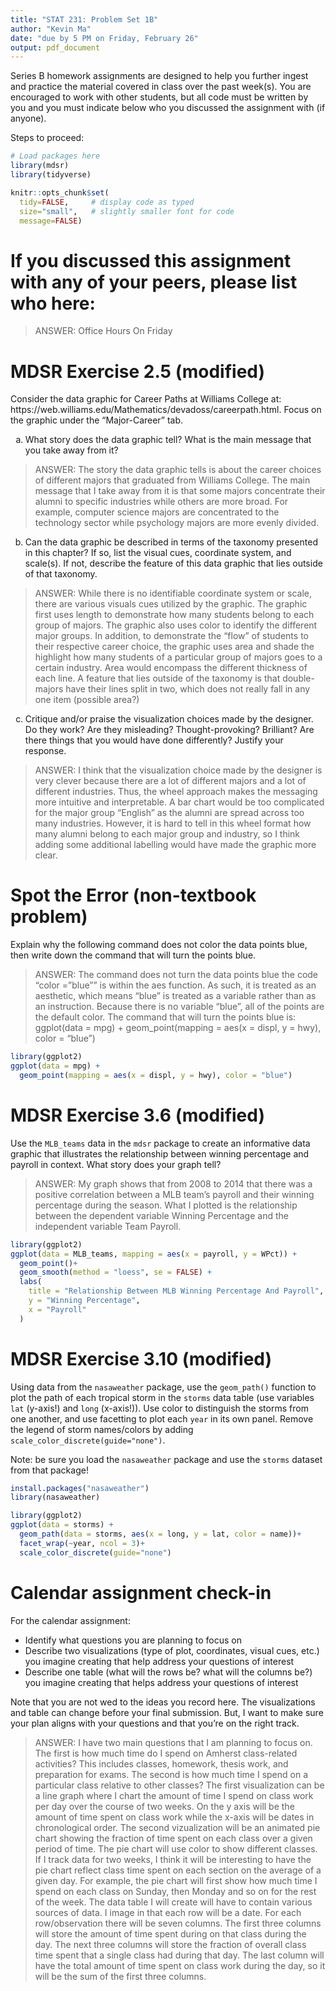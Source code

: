 ```yaml
---
title: "STAT 231: Problem Set 1B"
author: "Kevin Ma"
date: "due by 5 PM on Friday, February 26"
output: pdf_document
---
```


Series B homework assignments are designed to help you further ingest and practice the material covered in class over the past week(s).  You are encouraged to work with other students, but all code must be written by you and you must indicate below who you discussed the assignment with (if anyone).  

Steps to proceed:

\begin{enumerate}
\item In RStudio, go to File > Open Project, navigate to the folder with the course-content repo, select the course-content project (course-content.Rproj), and click "Open" 
\item Pull the course-content repo (e.g. using the blue-ish down arrow in the Git tab in upper right window)
\item Copy ps1B.Rmd from the course repo to your repo (see page 6 of the GitHub Classroom Guide for Stat231 if needed)
\item Close the course-content repo project in RStudio
\item Open YOUR repo project in RStudio
\item In the ps1B.Rmd file in YOUR repo, replace "YOUR NAME HERE" with your name
\item Add in your responses, committing and pushing to YOUR repo in appropriate places along the way
\item Run "Knit PDF" 
\item Upload the pdf to Gradescope.  Don't forget to select which of your pages are associated with each problem.  \textit{You will not get credit for work on unassigned pages (e.g., if you only selected the first page but your solution spans two pages, you would lose points for any part on the second page that the grader can't see).} 
\end{enumerate}

```r
# Load packages here 
library(mdsr)   
library(tidyverse)

knitr::opts_chunk$set(
  tidy=FALSE,     # display code as typed
  size="small",   # slightly smaller font for code
  message=FALSE)   
```

\newpage 

# If you discussed this assignment with any of your peers, please list who here:

> ANSWER: Office Hours On Friday



\newpage
# MDSR Exercise 2.5 (modified)

Consider the data graphic for Career Paths at Williams College at: https://web.williams.edu/Mathematics/devadoss/careerpath.html.  Focus on the graphic under the "Major-Career" tab.

a. What story does the data graphic tell?  What is the main message that you take away from it?

> ANSWER: The story the data graphic tells is about the career choices of different majors that graduated from Williams College. The main message that I take away from it is that some majors concentrate their alumni to specific industries while others are more broad. For example, computer science majors are concentrated to the technology sector while psychology majors are more evenly divided. 

b. Can the data graphic be described in terms of the taxonomy presented in this chapter?  If so, list the visual cues, coordinate system, and scale(s).  If not, describe the feature of this data graphic that lies outside of that taxonomy.

> ANSWER: While there is no identifiable coordinate system or scale, there are various visuals cues utilized by the graphic. The graphic first uses length to demonstrate how many students belong to each group of majors. The graphic also uses color to identify the different major groups. In addition, to demonstrate the "flow" of students to their respective career choice, the graphic uses area and shade the highlight how many students of a particular group of majors goes to a certain industry. Area would encompass the different thickness of each line. A feature that lies outside of the taxonomy is that double-majors have their lines split in two, which does not really fall in any one item (possible area?)

c. Critique and/or praise the visualization choices made by the designer.  Do they work? Are they misleading?  Thought-provoking?  Brilliant?  Are there things that you would have done differently?  Justify your response.

> ANSWER: I think that the visualization choice made by the designer is very clever because there are a lot of different majors and a lot of different industries. Thus, the wheel approach makes the messaging more intuitive and interpretable. A bar chart would be too complicated for the major group "English" as the alumni are spread across too many industries. However, it is hard to tell in this wheel format how many alumni belong to each major group and industry, so I think adding some additional labelling would have made the graphic more clear. 


\newpage
# Spot the Error (non-textbook problem)

Explain why the following command does not color the data points blue, then write down the command that will turn the points blue.

> ANSWER: The command does not turn the data points blue the code "color = "blue"" is within the aes function. As such, it is treated as an aesthetic, which means "blue" is treated as a variable rather than as an instruction. Because there is no variable "blue", all of the points are the default color. The command that will turn the points blue is:
ggplot(data = mpg) + 
  geom_point(mapping = aes(x = displ, y = hwy), color = "blue")

```r
library(ggplot2)
ggplot(data = mpg) + 
  geom_point(mapping = aes(x = displ, y = hwy), color = "blue")
```


\newpage
# MDSR Exercise 3.6 (modified)

Use the `MLB_teams` data in the `mdsr` package to create an informative data graphic that illustrates the relationship between winning percentage and payroll in context. What story does your graph tell?

> ANSWER: My graph shows that from 2008 to 2014 that there was a positive correlation between a MLB team's payroll and their winning percentage during the season. What I plotted is the relationship between the dependent variable Winning Percentage and the independent variable Team Payroll. 

```r
library(ggplot2)
ggplot(data = MLB_teams, mapping = aes(x = payroll, y = WPct)) + 
  geom_point()+
  geom_smooth(method = "loess", se = FALSE) +
  labs(
    title = "Relationship Between MLB Winning Percentage And Payroll",
    y = "Winning Percentage",
    x = "Payroll"
  )
```


\newpage
# MDSR Exercise 3.10 (modified)

Using data from the `nasaweather` package, use the `geom_path()` function to plot the path of each tropical storm in the `storms` data table (use variables `lat` (y-axis!) and `long` (x-axis!)).  Use color to distinguish the storms from one another, and use facetting to plot each `year` in its own panel.  Remove the legend of storm names/colors by adding `scale_color_discrete(guide="none")`. 

Note: be sure you load the `nasaweather` package and use the `storms` dataset from that package!
```r
install.packages("nasaweather")
library(nasaweather)
```

```r

library(ggplot2)
ggplot(data = storms) + 
  geom_path(data = storms, aes(x = long, y = lat, color = name))+
  facet_wrap(~year, ncol = 3)+
  scale_color_discrete(guide="none")
```


\newpage
# Calendar assignment check-in

For the calendar assignment:

- Identify what questions you are planning to focus on
- Describe two visualizations (type of plot, coordinates, visual cues, etc.) you imagine creating that help address your questions of interest 
- Describe one table (what will the rows be?  what will the columns be?) you imagine creating that helps address your questions of interest

Note that you are not wed to the ideas you record here.  The visualizations and table can change before your final submission.  But, I want to make sure your plan aligns with your questions and that you're on the right track.

> ANSWER:
I have two main questions that I am planning to focus on. The first is how much time do I spend on Amherst class-related activities? This includes classes, homework, thesis work, and preparation for exams. The second is how much time I spend on a particular class relative to other classes? The first visualization can be a line graph where I chart the amount of time I spend on class work per day over the course of two weeks. On the y axis will be the amount of time spent on class work while the x-axis will be dates in chronological order. The second vizualization will be an animated pie chart showing the fraction of time spent on each class over a given period of time. The pie chart will use color to show different classes. If I track data for two weeks, I think it will be interesting to have the pie chart reflect class time spent on each section on the average of a given day. For example, the pie chart will first show how much time I spend on each class on Sunday, then Monday and so on for the rest of the week.
The data table I will create will have to contain various sources of data. I image in that each row will be a date. For each row/observation there will be seven columns. The first three columns will store the amount of time spent during on that class during the day. The next three columns will store the fraction of overall class time spent that a single class had during that day. The last column will have the total amount of time spent on class work during the day, so it will be the sum of the first three columns.

 